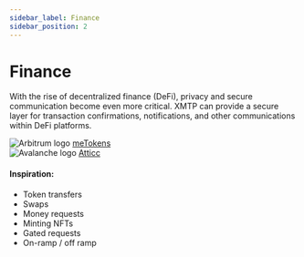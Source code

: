 ```yaml
---
sidebar_label: Finance
sidebar_position: 2
---
```



# Finance

With the rise of decentralized finance (DeFi), privacy and secure communication become even more critical. XMTP can provide a secure layer for transaction confirmations, notifications, and other communications within DeFi platforms.

<div class="chain-list">
  <div class="chain-item">
    <img src={metokens} style={{ width: "100px" }} alt="Arbitrum logo" />
    <a href="https://metokens.com/">meTokens</a>
  </div>
  <div class="chain-item">
    <img src={attic} style={{ width: "100px" }} alt="Avalanche logo" />
    <a href="https://atticc.xyz/">Atticc</a>
  </div>
</div>

#### Inspiration:

- Token transfers
- Swaps
- Money requests
- Minting NFTs
- Gated requests
- On-ramp / off ramp
